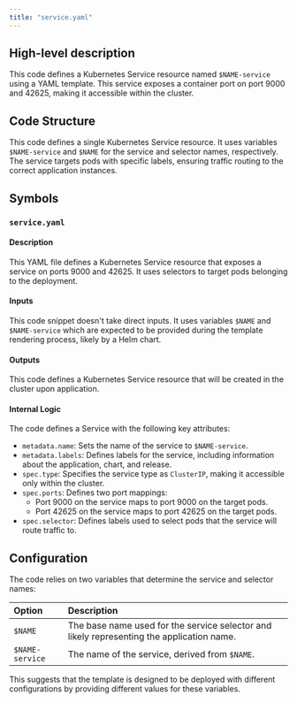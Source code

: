 ```yaml
---
title: "service.yaml"
---
```


## High-level description
This code defines a Kubernetes Service resource named `$NAME-service` using a YAML template. This service exposes a container port on port 9000 and 42625, making it accessible within the cluster. 

## Code Structure
This code defines a single Kubernetes Service resource. It uses variables `$NAME-service` and `$NAME` for the service and selector names, respectively. The service targets pods with specific labels, ensuring traffic routing to the correct application instances.

## Symbols
### `service.yaml`
#### Description
This YAML file defines a Kubernetes Service resource that exposes a service on ports 9000 and 42625. It uses selectors to target pods belonging to the deployment.

#### Inputs
This code snippet doesn't take direct inputs. It uses variables `$NAME` and `$NAME-service` which are expected to be provided during the template rendering process, likely by a Helm chart.

#### Outputs
This code defines a Kubernetes Service resource that will be created in the cluster upon application.

#### Internal Logic
The code defines a Service with the following key attributes:
- `metadata.name`: Sets the name of the service to `$NAME-service`.
- `metadata.labels`: Defines labels for the service, including information about the application, chart, and release.
- `spec.type`: Specifies the service type as `ClusterIP`, making it accessible only within the cluster.
- `spec.ports`: Defines two port mappings:
    - Port 9000 on the service maps to port 9000 on the target pods.
    - Port 42625 on the service maps to port 42625 on the target pods.
- `spec.selector`: Defines labels used to select pods that the service will route traffic to. 

## Configuration
The code relies on two variables that determine the service and selector names:

| Option | Description |
|:-------|:------------|
| `$NAME` |  The base name used for the service selector and likely representing the application name. |
| `$NAME-service` | The name of the service, derived from `$NAME`. | 

This suggests that the template is designed to be deployed with different configurations by providing different values for these variables.
